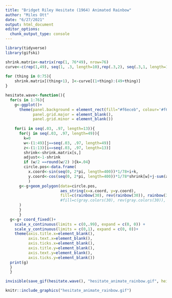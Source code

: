 ```yaml
---
title: "Bridget Riley Hesitate (1964) Animated Rainbow"
author: "Miles Ott"
date: "6/27/2021"
output: html_document
editor_options: 
  chunk_output_type: console
---
```


```r
library(tidyverse)
library(gifski)

shrink.matrix<-matrix(rep(1, 76*49), nrow=76)
curve<-c(rep(1,49), seq(1, .3, length=10),rep(.3,2), seq(.3,1, length=15), rep(1,100))
 
for (thing in 0:75){
    shrink.matrix[(thing+1), ]<-curve[(1+thing):(49+thing)]
}

hesitate.wave<-function(){
  for(s in 1:76){
    g<-ggplot()+ 
      theme(panel.background = element_rect(fill="#f6eceb", colour='#f6eceb'),
            panel.grid.major = element_blank(),
            panel.grid.minor = element_blank())
    
    for(i in seq(.03, .97, length=13)){
      for(j in seq(.03, .97, length=49)){
        k=0
        w<-(1:49)[j==seq(.03, .97, length=49)]
        z<-(1:13)[i==seq(.03, .97, length=13)]
        shrink<-shrink.matrix[s,]
        adjust<-1-shrink
        if (w/2 ==round(w/2) ){k=.04}
        circle.pos<-data.frame(
          x.coord<-sin(seq(0, 2*pi, length=400))*1/78+i+k,
          y.coord<-cos(seq(0, 2*pi, length=400))*1/78*shrink[w]+j-sum(adjust[1:w]*.016)
          )
      g<-g+geom_polygon(data=circle.pos,
                        aes_string(x=x.coord, y=y.coord),
                        fill=c(rainbow(30), rev(rainbow(30)), rainbow(30))[z+w]
                        #fill=c(gray.colors(30), rev(gray.colors(30)), gray.colors(30))[z+w]
      )
      }
      }
  g<-g+ coord_fixed()+
    scale_x_continuous(limits = c(0,.99), expand = c(0, 0)) +
    scale_y_continuous(limits = c(0,1), expand = c(0, 0))+
    theme(axis.title.x=element_blank(),
          axis.text.x=element_blank(),
          axis.ticks.x=element_blank(),
          axis.title.y=element_blank(),
          axis.text.y=element_blank(),
          axis.ticks.y=element_blank())
  print(g)
  }
  }

invisible(save_gif(hesitate.wave(), "hesitate_animate_rainbow.gif", height=800, width=800, delay = 0.1, progress = FALSE))

knitr::include_graphics("hesitate_animate_rainbow.gif") 

```

